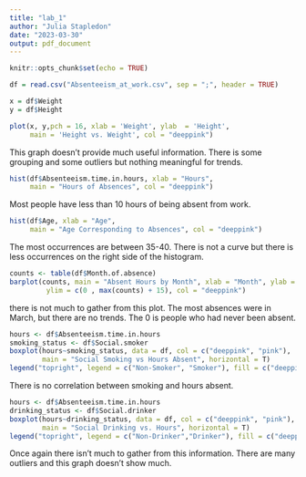 ```yaml
---
title: "lab_1"
author: "Julia Stapledon"
date: "2023-03-30"
output: pdf_document
---
```


```r
knitr::opts_chunk$set(echo = TRUE)
```


```r
df = read.csv("Absenteeism_at_work.csv", sep = ";", header = TRUE)
```

```r
x = df$Weight
y = df$Height

plot(x, y,pch = 16, xlab = 'Weight', ylab  = 'Height',
     main = 'Height vs. Weight', col = "deeppink")
```

This graph doesn't provide much useful information. There is some grouping and some outliers but nothing meaningful for trends.

```r
hist(df$Absenteeism.time.in.hours, xlab = "Hours", 
     main = "Hours of Absences", col = "deeppink")
```

Most people have less than 10 hours of being absent from work.

```r
hist(df$Age, xlab = "Age",
     main = "Age Corresponding to Absences", col = "deeppink")
```

The most occurrences are between 35-40. There is not a curve but there is less occurrences on the right side of the histogram.

```r
counts <- table(df$Month.of.absence)
barplot(counts, main = "Absent Hours by Month", xlab = "Month", ylab = "Hours Absent",
         ylim = c(0 , max(counts) + 15), col = "deeppink")
```

there is not much to gather from this plot. The most absences were in March, but there are no trends. The 0 is people who had never been absent.

```r
hours <- df$Absenteeism.time.in.hours
smoking_status <- df$Social.smoker
boxplot(hours~smoking_status, data = df, col = c("deeppink", "pink"), 
        main = "Social Smoking vs Hours Absent", horizontal = T)
legend("topright", legend = c("Non-Smoker", "Smoker"), fill = c("deeppink", "pink"))

```

There is no correlation between smoking and hours absent. 

``` r
hours <- df$Absenteeism.time.in.hours
drinking_status <- df$Social.drinker
boxplot(hours~drinking_status, data = df, col = c("deeppink", "pink"),
        main = "Social Drinking vs. Hours", horizontal = T)
legend("topright", legend = c("Non-Drinker","Drinker"), fill = c("deeppink", "pink"))
```

Once again there isn't much to gather from this information. There are many outliers and this graph doesn't show much.